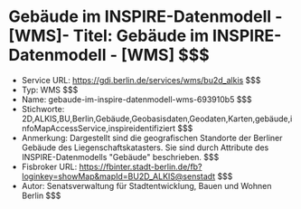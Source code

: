 # Gebäude im INSPIRE-Datenmodell - [WMS]- Titel: Gebäude im INSPIRE-Datenmodell - [WMS] $$$
- Service URL: https://gdi.berlin.de/services/wms/bu2d_alkis $$$
- Typ: WMS $$$
- Name: gebaude-im-inspire-datenmodell-wms-693910b5 $$$
- Stichworte: 2D,ALKIS,BU,Berlin,Gebäude,Geobasisdaten,Geodaten,Karten,gebäude,infoMapAccessService,inspireidentifiziert $$$
- Anmerkung: Dargestellt sind die geografischen Standorte der Berliner Gebäude des Liegenschaftskatasters. Sie sind durch Attribute des INSPIRE-Datenmodells "Gebäude" beschrieben. $$$
- Fisbroker URL: https://fbinter.stadt-berlin.de/fb?loginkey=showMap&mapId=BU2D_ALKIS@senstadt $$$
- Autor: Senatsverwaltung für Stadtentwicklung, Bauen und Wohnen Berlin $$$
